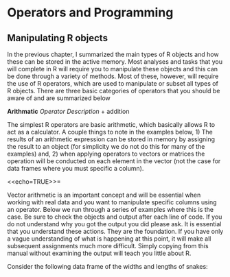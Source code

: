 # Operators and Programming

## Manipulating R objects

In the previous chapter, I summarized the main types of R objects and how these can be stored in the active memory. Most analyses and tasks that you will complete in R will require you to manipulate these objects and this can be done through a variety of methods. Most of these, however, will require the use of R operators, which are used to manipulate or subset all types of R objects. There are three basic categories of operators that you should be aware of and are summarized below

**Arithmatic**
*Operator*    *Description*
+           addition



The simplest R operators are basic arithmetic, which basically allows R to act as a calculator. A couple things to note in the examples below, 1) The results of an arithmetic expression can be stored in memory by assigning the result to an object (for simplicity we do not do this for many of the examples) and, 2) when applying operators to vectors or matrices the operation will be conducted on each element in the vector (not the case for data frames where you must specific a column).

<<echo=TRUE>>=

Vector arithmetic is an important concept and will be essential when working with real data and you want to manipulate specific columns using an operator. Below we run through a series of examples where this is the case. Be sure to check the objects and output after each line of code. If you do not understand why you got the output you did please ask. It is essential that you understand these actions. They are the foundation. If you have only a vague understanding of what is happening at this point, it will make all subsequent assignments much more difficult. Simply copying from this manual without examining the output will teach you little about R. 

Consider the following data frame of the widths and lengths of snakes: